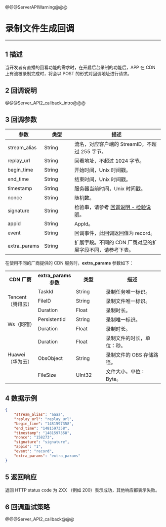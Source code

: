 @@@ServerAPIWarning@@@

# 录制文件生成回调

---

## 1 描述

当开发者有直播的回看功能的需求时，在开启后台录制的功能后，APP 在 CDN 上有流被录制完成时，将会以 POST 的形式对回调地址进行请求。



## 2 回调说明

@@@Server_API2_callback_intro@@@


## 3 回调参数


<table>
<colgroup>
<col style="width: 20%">
<col style="width: 20%">
<col style="width: 60%">
</colgroup>
<thead>
  <tr>
    <th>参数</th>
    <th>类型</th>
    <th>描述</th>
  </tr>
</thead>
<tbody>
  <tr>
    <td>stream_alias</td>
    <td>String</td>
    <td>流名，对应客户端的 StreamID，不超过 255 字节。</td>
  </tr>
  <tr>
    <td>replay_url</td>
    <td>String</td>
    <td>回看地址，不超过 1024 字节。</td>
  </tr>
  <tr>
    <td>begin_time</td>
    <td>String</td>
    <td>开始时间，Unix 时间戳。</td>
  </tr>
  <tr>
    <td>end_time</td>
    <td>String</td>
    <td>结束时间，Unix 时间戳。</td>
  </tr>
  <tr>
    <td>timestamp</td>
    <td>String</td>
    <td>服务器当前时间，Unix 时间戳。</td>
  </tr>
  <tr>
    <td>nonce</td>
    <td>String</td>
    <td>随机数。</td>
  </tr>
  <tr>
    <td>signature</td>
    <td>String</td>
    <td>检验串，请参考 <a target="_blank" href="!Callback/Overview">回调说明 - 检验说明</a>。</td>
  </tr>
  <tr>
    <td>appid</td>
    <td>String</td>
    <td>AppId。</td>
  </tr>
  <tr>
    <td>event</td>
    <td>String</td>
    <td>回调事件，此回调返回值为 record。</td>
  </tr>
  <tr>
    <td>extra_params</td>
    <td>String</td>
    <td>扩展字段。不同的 CDN 厂商对应的扩展字段不同，请参考下表。</td>
  </tr>
</tbody>
</table>

在使用不同的厂商提供的 CDN 服务时，**extra_params** 参数如下：

<table>
  <colgroup>
    <col width="20%">
    <col width="20%">
    <col width="20%">
    <col width="40%">
  </colgroup>
<tbody><tr>
<th>CDN 厂商</th>
<th><b>extra_params</b> 参数</th>
<th>类型</th>
<th>描述</th>
</tr>
<tr>
<td rowspan="3">Tencent（腾讯云）</td>
<td>TaskId</td>
<td>String</td>
<td>录制任务唯一标识。</td>
</tr>
<tr>
<td>FileID</td>
<td>String</td>
<td>录制文件唯一标识。</td>
</tr>
<tr>
<td>Duration</td>
<td>Float</td>
<td>录制时长。</td>
</tr>
<tr>
<td rowspan="2">Ws（网宿）</td>
<td>PersistentId</td>
<td>String</td>
<td>录制唯一标识。</td>
</tr>
<tr>
<td>Duration</td>
<td>Float</td>
<td>录制时长。</td>
</tr>
<tr>
<td rowspan="3">Huawei（华为云）</td>
<td>Duration</td>
<td>Float</td>
<td>录制文件的时长，单位：秒。</td>
</tr>
<tr>
<td>ObsObject</td>
<td>String</td>
<td>录制文件的 OBS 存储路径。</td>
</tr>
<tr>
<td>FileSize</td>
<td>UInt32</td>
<td>文件大小，单位：Byte。</td>
</tr>
</tbody></table>



## 4 数据示例

```json
{
    "stream_alias": "aaaa",
    "replay_url": "replay_url",
    "begin_time": "1481597358",
    "end_time": "1481597358",
    "timestamp": "1481597358",
    "nonce": "158273",
    "signature": "signature",
    "appid": "1",
    "event": "record",
    "extra_params": "extra_params"
}
```

## 5 返回响应


返回 HTTP status code 为 2XX （例如 200）表示成功，其他响应都表示失败。


## 6 回调重试策略

@@@Server_API2_callback@@@
